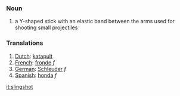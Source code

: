 ===Noun===

# a Y-shaped stick with an elastic band between the arms used for shooting small projectiles

===Translations===
#[[Dutch]]: [[katapult]]
#[[French]]: [[fronde]] ''f''
#[[German]]: [[Schleuder]] ''f''
#[[Spanish]]: [[honda]] ''f''

[[it:slingshot]]